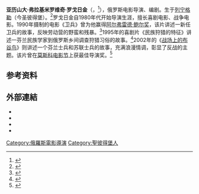 {{Infobox person
| image        =
| imagesize    =
| name         = 亚历山大·罗戈日金<br>Aleksandr Rogozhkin
| birth_date   = {{birth date|1949|10|3|df=yes}}
| birth_place  = {{flag|Soviet Union}}[[列宁格勒|列宁格勒]]
| death_date   = {{death date and age|2021|10|23|1949|10|3|df=yes}}
| death_place  = {{RUS}}[[聖彼得堡|聖彼得堡]]
| othername    =
| occupation   = [[电影导演|电影导演]]<br>[[编剧|编剧]]
| yearsactive  = 1980年－2012年
| awards       = {{俄罗斯人民艺术家}} {{俄罗斯联邦功勋艺术工作者}}
}}
'''亚历山大·弗拉基米罗维奇·罗戈日金'''（{{lang-ru|Александр Владимирович Рогожкин}}，{{bd|1949年|10月3日|2021年|10月23日|catIdx=Rogozhkin}}<ref>{{Cite web|url=https://tass.ru/kultura/12749015|title=Умер режиссер сериала "Улицы разбитых фонарей" Александр Рогожкин|website=ТАСС|access-date=2021-10-24|language=ru|archive-date=2021-10-27|archive-url=https://web.archive.org/web/20211027043641/https://tass.ru/kultura/12749015}}</ref>），俄罗斯电影导演、编剧。生于[[列宁格勒|列宁格勒]]（今圣彼得堡）。<ref>{{Cite web |url=http://www.imdb.com/name/nm0737400/bio?ref_=nm_ov_bio_sm |title=Aleksandr Rogozhkin |accessdate=2015-12-20 |archive-date=2019-02-22 |archive-url=https://web.archive.org/web/20190222003405/https://www.imdb.com/name/nm0737400/bio?ref_=nm_ov_bio_sm |dead-url=no }}</ref>罗戈日金自1980年代开始导演生涯，擅长喜剧电影、战争电影。1990年摄制的电影《卫兵》曾为他赢得[[亞佛雷德鮑爾獎|阿尔弗雷德·鲍尔奖]]，该片讲述一新任卫兵的故事，反映劳动营的野蛮和残暴。<ref>{{Cite web |url=http://www.allmovie.com/movie/karaul-v169936 |title=Karaul |accessdate=2015-12-20 |archive-date=2015-12-22 |archive-url=https://web.archive.org/web/20151222121702/http://www.allmovie.com/movie/karaul-v169936 |dead-url=no }}</ref>1995年的喜剧片《民族狩猎的特征》讲述一芬兰民族学家到俄罗斯乡间调查狩猎习俗的故事。<ref>{{Cite web |url=http://www.allmovie.com/movie/osobennosti-natsionalnoy-okhoty-v134955 |title=Osobennosti natsionalnoy okhoty |accessdate=2015-12-20 |archive-date=2020-01-12 |archive-url=https://web.archive.org/web/20200112231422/https://www.allmovie.com/movie/osobennosti-natsionalnoy-okhoty-v134955 |dead-url=no }}</ref>2002年的《[[战场上的布谷鸟|战场上的布谷鸟]]》则讲述一个芬兰士兵和苏联士兵的故事，充满浪漫情调，彰显了反战的主题。该片曾在[[莫斯科电影节|莫斯科电影节]]上获最佳导演奖。<ref>{{Cite web |url=http://www.allmovie.com/movie/the-cuckoo-v266217 |title=Kukushka |accessdate=2015-12-20 |archive-date=2019-10-28 |archive-url=https://web.archive.org/web/20191028122456/https://www.allmovie.com/movie/the-cuckoo-v266217 |dead-url=no }}</ref>

==参考资料==
{{reflist}}

==外部連結==
* {{imdb name|0737400}}
* {{cite web |url=http://seance.ru/category/names/rogozhkin-aleksandr/ |title=Статьи об Александре Рогожкине и его высказывания на сайте журнала «Сеанс» |publisher=СЕАНС (seance.ru) |accessdate=2012-10-11 |archiveurl=https://www.webcitation.org/6BTwVLUfd?url=http://seance.ru/category/names/rogozhkin-aleksandr/ |archivedate=2012-10-17 |deadurl=yes }}
* {{cite web
 |url         = http://5-tv.ru/programs/broadcast/502682/
 |title       = Александр Рогожкин в программе «Петербург — Пятый канал»
 |date        = 2008-09-27
 |publisher   = Телерадиокомпания «Петербург» (5tv.ru)
 |accessdate  = 2012-10-11
 |archiveurl  = https://archive.today/20130416123801/http://5-tv.ru/programs/broadcast/502682/
 |archivedate = 2013-04-16
 |deadurl     = yes
}}
* {{cite web |url=http://www.1tv.ru/anons/149371 |title=Премьера фильма Александра Рогожкина «Игра» (к/с «РОК», Россия, 2008) |date=2009-09-05 |work= |publisher=Первый канал (1tv.ru) |accessdate=2012-10-11 |archiveurl=https://web.archive.org/web/20141105074445/http://www.1tv.ru/anons/149371 |archivedate=2014-11-05 |deadurl=yes }}

{{Authority control}}

{{DEFAULTSORT:Rogozhkin, Aleksandr}}
[[Category:俄羅斯電影導演|Category:俄羅斯電影導演]]
[[Category:聖彼得堡人|Category:聖彼得堡人]]
